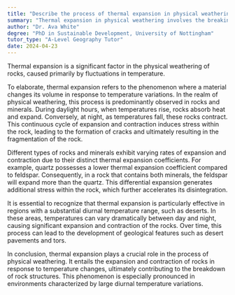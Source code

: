 ```yaml
---
title: "Describe the process of thermal expansion in physical weathering"
summary: "Thermal expansion in physical weathering involves the breaking down of rocks due to temperature changes."
author: "Dr. Ava White"
degree: "PhD in Sustainable Development, University of Nottingham"
tutor_type: "A-Level Geography Tutor"
date: 2024-04-23
---
```


Thermal expansion is a significant factor in the physical weathering of rocks, caused primarily by fluctuations in temperature.

To elaborate, thermal expansion refers to the phenomenon where a material changes its volume in response to temperature variations. In the realm of physical weathering, this process is predominantly observed in rocks and minerals. During daylight hours, when temperatures rise, rocks absorb heat and expand. Conversely, at night, as temperatures fall, these rocks contract. This continuous cycle of expansion and contraction induces stress within the rock, leading to the formation of cracks and ultimately resulting in the fragmentation of the rock.

Different types of rocks and minerals exhibit varying rates of expansion and contraction due to their distinct thermal expansion coefficients. For example, quartz possesses a lower thermal expansion coefficient compared to feldspar. Consequently, in a rock that contains both minerals, the feldspar will expand more than the quartz. This differential expansion generates additional stress within the rock, which further accelerates its disintegration.

It is essential to recognize that thermal expansion is particularly effective in regions with a substantial diurnal temperature range, such as deserts. In these areas, temperatures can vary dramatically between day and night, causing significant expansion and contraction of the rocks. Over time, this process can lead to the development of geological features such as desert pavements and tors.

In conclusion, thermal expansion plays a crucial role in the process of physical weathering. It entails the expansion and contraction of rocks in response to temperature changes, ultimately contributing to the breakdown of rock structures. This phenomenon is especially pronounced in environments characterized by large diurnal temperature variations.
    